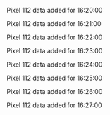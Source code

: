 Pixel 112 data added for 16:20:00

Pixel 112 data added for 16:21:00

Pixel 112 data added for 16:22:00

Pixel 112 data added for 16:23:00

Pixel 112 data added for 16:24:00

Pixel 112 data added for 16:25:00

Pixel 112 data added for 16:26:00

Pixel 112 data added for 16:27:00

